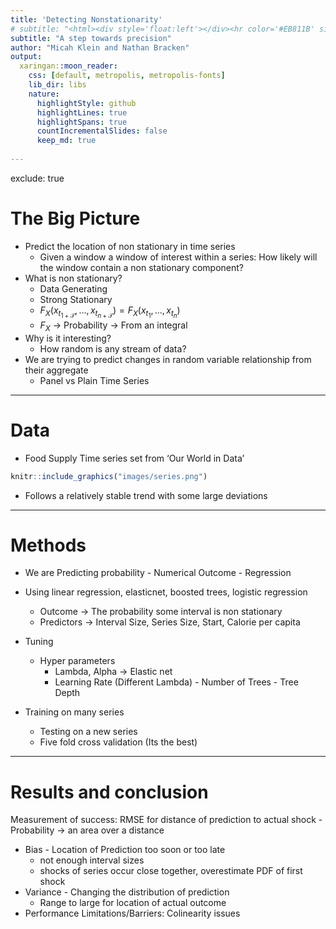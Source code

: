```yaml
---
title: 'Detecting Nonstationarity'
# subtitle: "<html><div style='float:left'></div><hr color='#EB811B' size=1px width=796px></html>"
subtitle: "A step towards precision"
author: "Micah Klein and Nathan Bracken"
output:
  xaringan::moon_reader:
    css: [default, metropolis, metropolis-fonts] 
    lib_dir: libs
    nature:
      highlightStyle: github
      highlightLines: true 
      highlightSpans: true
      countIncrementalSlides: false
      keep_md: true
      
---
```

exclude: true

# The Big Picture

- Predict the location of non stationary in time series
  - Given a window a window of interest within a series:
    How likely will the window contain a non stationary component?

- What is non stationary?
  - Data Generating
  - Strong Stationary
  - $F_{X}(x_{t_{1+\mathcal{T}}}, ..., x_{t_{n+\mathcal{T}}}) = F_{X}(x_{t_{1}}, ..., x_{t_{n}})$ 
  - $F_{X}$ -> Probability -> From an integral

- Why is it interesting?
  - How random is any stream of data?

- We are trying to predict changes in random variable relationship from their aggregate
    - Panel vs Plain Time Series

---

# Data

- Food Supply Time series set from 'Our World in Data'

```r
knitr::include_graphics("images/series.png")
```

- Follows a relatively stable trend with some large deviations

---

# Methods

- We are Predicting probability - Numerical Outcome - Regression

- Using linear regression, elasticnet, boosted trees, logistic regression
  - Outcome -> The probability some interval is non stationary
  - Predictors -> Interval Size, Series Size, Start, Calorie per capita

- Tuning
  - Hyper parameters 
    - Lambda, Alpha -> Elastic net
    - Learning Rate (Different Lambda) - Number of Trees - Tree Depth

- Training on many series 
  - Testing on a new series 
  - Five fold cross validation (Its the best)
  
---

# Results and conclusion

Measurement of success: RMSE for distance of prediction to actual shock
  - Probability -> an area over a distance

- Bias - Location of Prediction too soon or too late
  - not enough interval sizes
  - shocks of series occur close together, overestimate PDF of first shock
  
- Variance - Changing the distribution of prediction
  - Range to large for location of actual outcome
      
- Performance Limitations/Barriers: Colinearity issues



